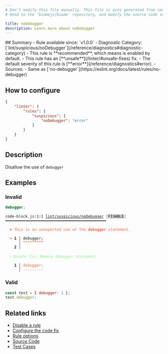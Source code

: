 ```yaml
---
# Don't modify this file manually. This file is auto generated from source, and you will lose your changes next time the website is built.
# Head to the `biomejs/biome` repository, and modify the source code in there.

title: noDebugger
description: Learn more about noDebugger
---
```


<Tabs>
<TabItem label="JavaScript (and super languages)" icon="seti:javascript">
## Summary
- Rule available since: `v1.0.0`
- Diagnostic Category: [`lint/suspicious/noDebugger`](/reference/diagnostics#diagnostic-category)
- This rule is **recommended**, which means is enabled by default.
- This rule has an [**unsafe**](/linter/#unsafe-fixes) fix.
- The default severity of this rule is [**error**](/reference/diagnostics#error).
- Sources: 
  - Same as [`no-debugger`](https://eslint.org/docs/latest/rules/no-debugger)

## How to configure
```json title="biome.json"
{
	"linter": {
		"rules": {
			"suspicious": {
				"noDebugger": "error"
			}
		}
	}
}

```
## Description
Disallow the use of `debugger`

## Examples

### Invalid

```js
debugger;
```

<pre class="language-text"><code class="language-text">code-block.js:1:1 <a href="https://biomejs.dev/linter/rules/no-debugger">lint/suspicious/noDebugger</a> <span style="color: #000; background-color: #ddd;"> FIXABLE </span> ━━━━━━━━━━━━━━━━━━━━━━━━━━━━━━━━━━━━━━━━━━━━━<br /><br />  <strong><span style="color: Tomato;">✖</span></strong> <span style="color: Tomato;">This is an unexpected use of the </span><span style="color: Tomato;"><strong>debugger</strong></span><span style="color: Tomato;"> statement.</span><br />  <br />  <strong><span style="color: Tomato;">&gt;</span></strong> <strong>1 │ </strong>debugger;<br />   <strong>   │ </strong><strong><span style="color: Tomato;">^</span></strong><strong><span style="color: Tomato;">^</span></strong><strong><span style="color: Tomato;">^</span></strong><strong><span style="color: Tomato;">^</span></strong><strong><span style="color: Tomato;">^</span></strong><strong><span style="color: Tomato;">^</span></strong><strong><span style="color: Tomato;">^</span></strong><strong><span style="color: Tomato;">^</span></strong><strong><span style="color: Tomato;">^</span></strong><br />    <strong>2 │ </strong><br />  <br />  <strong><span style="color: lightgreen;">ℹ</span></strong> <span style="color: lightgreen;">Unsafe fix</span><span style="color: lightgreen;">: </span><span style="color: lightgreen;">Remove debugger statement</span><br />  <br />  <strong>  1 │ </strong><span style="color: Tomato;">d</span><span style="color: Tomato;">e</span><span style="color: Tomato;">b</span><span style="color: Tomato;">u</span><span style="color: Tomato;">g</span><span style="color: Tomato;">g</span><span style="color: Tomato;">e</span><span style="color: Tomato;">r</span><span style="color: Tomato;">;</span><br />  <strong>    │ </strong><span style="color: Tomato;">-</span><span style="color: Tomato;">-</span><span style="color: Tomato;">-</span><span style="color: Tomato;">-</span><span style="color: Tomato;">-</span><span style="color: Tomato;">-</span><span style="color: Tomato;">-</span><span style="color: Tomato;">-</span><span style="color: Tomato;">-</span><br /></code></pre>

### Valid

```js
const test = { debugger: 1 };
test.debugger;
```

## Related links

- [Disable a rule](/linter/#disable-a-rule)
- [Configure the code fix](/linter#configure-the-code-fix)
- [Rule options](/linter/#rule-options)
- [Source Code](https://github.com/biomejs/biome/blob/main/crates/biome_js_analyze/src/lint/suspicious/no_debugger.rs)
- [Test Cases](https://github.com/biomejs/biome/blob/main/crates/biome_js_analyze/tests/specs/suspicious/noDebugger)

</TabItem>
</Tabs>

